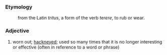 ===Etymology===
:from the Latin ''tritus'', a form of the verb ''terere'', to rub or wear.
===Adjective===
#worn out; [[hackneyed]]; used so many times that it is no longer interesting or effective (often in reference to a word or phrase)